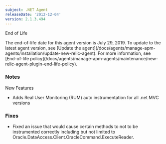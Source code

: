 ```yaml
---
subject: .NET Agent
releaseDate: '2012-12-04'
version: 2.1.3.494
---
```


End of Life

<Callout variant="important">
  The end-of-life date for this agent version is July 29, 2019. To update to the latest agent version, see [Update the agent](/docs/agents/manage-apm-agents/installation/update-new-relic-agent). For more information, see [End-of-life policy](/docs/agents/manage-apm-agents/maintenance/new-relic-agent-plugin-end-life-policy).
</Callout>

### Notes

New Features

* Adds Real User Monitoring (RUM) auto instrumentation for all .net MVC versions

### Fixes

* Fixed an issue that would cause certain methods to not to be instrumented correctly including but not limited to Oracle.DataAccess.Client.OracleCommand.ExecuteReader.
